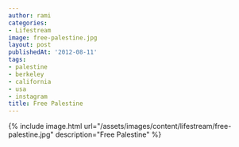 ```yaml
---
author: rami
categories:
- Lifestream
image: free-palestine.jpg
layout: post
publishedAt: '2012-08-11'
tags:
- palestine
- berkeley
- california
- usa
- instagram
title: Free Palestine
---
```


{% include image.html url="/assets/images/content/lifestream/free-palestine.jpg" description="Free Palestine" %}